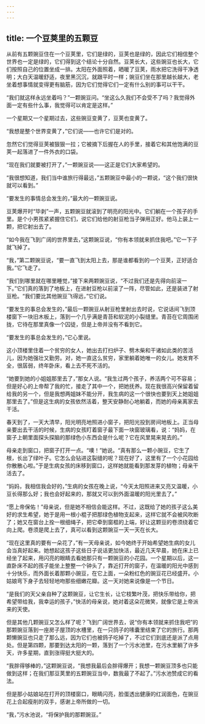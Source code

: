 ```yaml
---
---
---
```

title: 一个豆荚里的五颗豆
---



从前有五颗豌豆住在一个豆荚里，它们是绿的，豆荚也是绿的，因此它们相信整个世界也一定是绿的，它们得到这个结论十分自然。豆荚长大，这些豌豆也长大，它们按照自己的位置坐成一排。太阳在外面照着，晒暖了豆荚，雨水把它洗得干净透明；大白天温暖舒适，夜里黑沉沉，就跟平时一样；豌豆们坐在那里越长越大，老坐着想事情就变得更有脑筋，因为它们觉得它们一定有什么别的事可以干干。

“我们就这样永远坐着吗？”一颗豌豆问。“坐这么久我们不会受不了吗？我觉得外面一定有些什么事，我觉得可以肯定是这样。”

一个星期又一个星期过去，这些豌豆变黄了，豆荚也变黄了。

“我想是整个世界变黄了，”它们说——也许它们是对的。

忽然它们觉得豆荚被狠狠一拉；它被摘下后握在人的手里，接着它和其他饱满的豆荚一起落进了一件外衣的口袋。

“现在我们就要被打开了，”一颗豌豆说——这正是它们大家希望的。

“我很想知道，我们当中谁旅行得最远，”五颗豌豆中最小的一颗说，“这个我们很快就可以看到。”

“要发生的事情总会发生的，”最大的一颗豌豆说。

豆荚爆开时“毕剥”一声，五颗豌豆就滚到了明亮的阳光中。它们躺在一个孩子的手里。是个小男孩紧紧握住它们，说它们给他的射豆枪当子弹用正好。他马上装上一颗，把它射出去了。

“如今我在飞到广阔的世界里去，”这颗豌豆说，“你有本领就来抓住我吧。”它一下子就飞掉了。

“我，”第二颗豌豆说，“要一直飞到太阳上去，那是谁都看到的一个豆荚，正好适合我。”它飞走了。

“我们到哪里就在哪里睡觉，”接下来两颗豌豆说，“不过我们还是先得向前滚一下。”它们真的落到了地板上，在进射豆枪以前滚了一阵，尽管如此，还是装进了射豆枪。“我们要比其他豌豆飞得远，”它们说。

“要发生的事总会发生的，”最后一颗豌豆从射豆枪里射出去时说，它说话间飞到顶楼窗下一块旧木板上，落到一个几乎满是青苔和软泥的小裂缝里。青苔在它周围闭拢，它待在那里真像一个囚徒，但是上帝并没有不看到它。

“要发生的事总会发生的，”它心里说。

这小顶楼里住着一个贫穷的女人，她出去打扫炉子、劈木柴和干诸如此类的苦活儿，因为她强壮又勤劳。对，她一直这么贫穷，家里躺着她唯一的女儿。她发育不全，很孱弱，终年卧床，看上去不死不活的。

“她要到她的小姐姐那里去了，”那女人说。“我生过两个孩子，养活两个可不容易；但是好心的上帝帮了我的忙，接走了其中一个，把她抚养。现在我很高兴保留着留给我的另一个，但是我想两姐妹不能分开，我生病的这一个很快也要到天上她姐姐那里去了。”但是这生病的女孩依然活着，整天安静耐心地躺着，而她的母亲离家去干活。

春天到了，一天大清早，阳光明亮地照进小窗子，把阳光投到房间地板上。正当母亲要出去干活的时候，生病的女孩盯着窗子最下面一块窗玻璃看，说：“妈妈，在窗子上朝里面探头探脑的那绿色小东西会是什么呢？它在风里晃来晃去的。”

母亲走到窗口，把窗子打开一点。“噢！”她说。“真有那么一颗小豌豆，它生了根，长出了绿叶子。它怎么会钻进这裂缝的呢？现在好了，这里有了一个小花园给你散散心啦。”于是生病女孩的床移到窗口，这样她就能看到那发芽的植物；母亲干活去了。

“妈妈，我相信我会好的，”生病的女孩在晚上说，“今天太阳照进来又亮又温暖，小豆长得那么好；我也会好起来的，那就又可以到外面温暖的阳光里去了。”

“愿上帝保佑！”母亲说，但是她不相信会能这样。不过，这既给了她的孩子这么美好的求生希望，她于是用一根小棍子把那绿色植物支起来，这样它就不会被风吹断了；她又在窗台上拴一根细绳子，把它牵到窗框的上端，好让这颗豆的卷须绕着它向上爬。卷须是爬上去了，真可以看到这颗豌豆一天一天在长大。

“现在这里真的要有一朵花了，”有一天母亲说，如今她终于开始希望她生病的女儿会当真好起来。她想起这孩子这些日子说话更加快活，最近几天早晨，她在床上已经坐了起来，用闪亮的眼睛去看她那只有一颗豌豆的小花园。一个星期以后，这一直卧床不起的孩子能坐上整整一个钟头了，靠近打开的窗子，在温暖的阳光中感到十分快乐，而外面长着那颗小豌豆，在它上面，一朵粉红色的豌豆花已经盛开。小姑娘弯下身子去轻轻地吻那些细嫩花瓣。这一天对她来说像是一个节日。

“是我们的天父亲自种了这颗豌豆，让它生长，让它枝繁叶茂，把快乐带给你，把希望带给我，我幸运的孩子，”快活的母亲说，她对着这朵花微笑，就像它是上帝派来的天使。

但是其他几颗豌豆又怎么样了呢？飞到广阔世界去，说“你有本领就来抓住我吧”的那颗豌豆落到一座房子屋顶的水槽里，在一只鸽子的嗉囊里结束了它的旅行。那两颗懒豌豆也只走了那么远，因为它们也被鸽子吃掉了，不过它们到底还是派了点用处。但是第四颗，那要到达太阳的一颗，落到了一个污水池里，在污水里躺了许多天，许多星期，直到涨得挺大挺大的。

“我胖得够棒的，”这颗豌豆说，“我想我最后会胖得爆开；我想一颗豌豆顶多也只能做到这样；在我们那豆荚里的五颗豌豆当中，数我最了不起了。”污水池赞成它的看法。

但是那小姑娘站在打开的顶楼窗口，眼睛闪亮，脸蛋透出健康的红润面色，在豌豆花上合起瘦削的双手，感谢上帝所做的一切。

“我，”污水池说，“将保护我的那颗豌豆。”